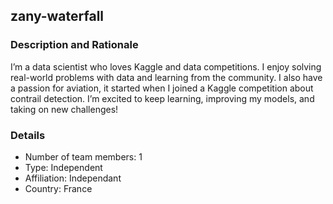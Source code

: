 ## zany-waterfall

### Description and Rationale
I’m a data scientist who loves Kaggle and data competitions. I enjoy solving real-world problems with data and learning from the community. I also have a passion for aviation, it started when I joined a Kaggle competition about contrail detection. I’m excited to keep learning, improving my models, and taking on new challenges!

### Details

* Number of team members: 1
* Type: Independent
* Affiliation: Independant
* Country: France

